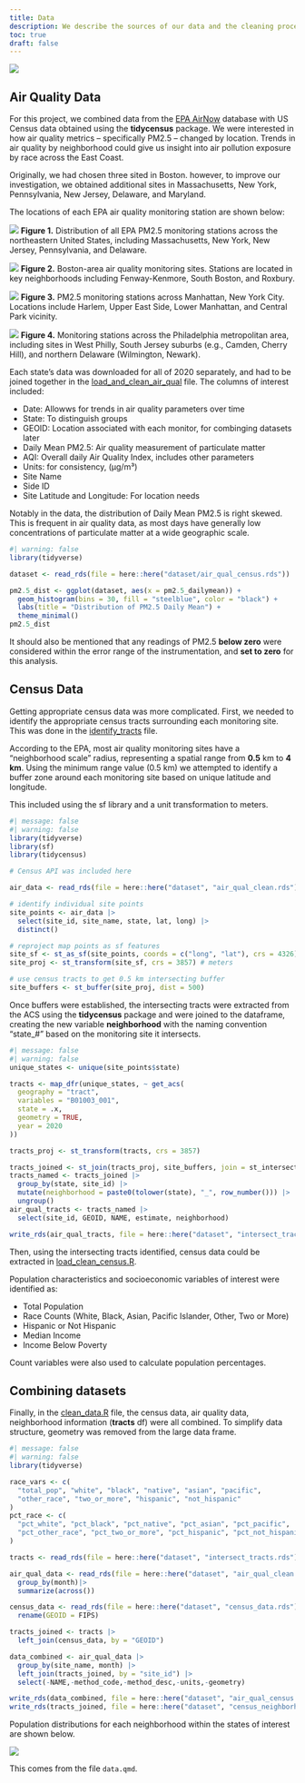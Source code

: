 ```yaml
---
title: Data
description: We describe the sources of our data and the cleaning process.
toc: true
draft: false
---
```


![](images/air_sensor.png)

## Air Quality Data

For this project, we combined data from the [EPA AirNow](https://www.epa.gov/outdoor-air-quality-data/download-daily-data) database with US Census data obtained using the **tidycensus** package. We were interested in how air quality metrics -- specifically PM2.5 -- changed by location. Trends in air quality by neighborhood could give us insight into air pollution exposure by race across the East Coast.

Originally, we had chosen three sited in Boston. however, to improve our investigation, we obtained additional sites in Massachusetts, New York, Pennsylvania, New Jersey, Delaware, and Maryland.

The locations of each EPA air quality monitoring station are shown below:

![](images/msp of stations.png)
**Figure 1.** Distribution of all EPA PM2.5 monitoring stations across the northeastern United States, including Massachusetts, New York, New Jersey, Pennsylvania, and Delaware.

![](images/bos.png)
**Figure 2.** Boston-area air quality monitoring sites. Stations are located in key neighborhoods including Fenway-Kenmore, South Boston, and Roxbury.

![](images/map of the stations NYc.png)
**Figure 3.** PM2.5 monitoring stations across Manhattan, New York City. Locations include Harlem, Upper East Side, Lower Manhattan, and Central Park vicinity.

![](images/phili.png)
**Figure 4.** Monitoring stations across the Philadelphia metropolitan area, including sites in West Philly, South Jersey suburbs (e.g., Camden, Cherry Hill), and northern Delaware (Wilmington, Newark).

Each state's data was downloaded for all of 2020 separately, and had to be joined together in the [load_and_clean_air_qual](here::here(/scripts/load_and_clean_air_qual.R)) file. The columns of interest included:

* Date: Allowws for trends in air quality parameters over time
* State: To distinguish groups
* GEOID: Location associated with each monitor, for combinging datasets later
* Daily Mean PM2.5: Air quality measurement of particulate matter
* AQI: Overall daily Air Quality Index, includes other parameters
* Units: for consistency, (µg/m³)
* Site Name
* Side ID
* Site Latitude and Longitude: For location needs

Notably in the data, the distribution of Daily Mean PM2.5 is right skewed. This is frequent in air quality data, as most days have generally low concentrations of particulate matter at a wide geographic scale.

```r
#| warning: false
library(tidyverse)

dataset <- read_rds(file = here::here("dataset/air_qual_census.rds"))

pm2.5_dist <- ggplot(dataset, aes(x = pm2.5_dailymean)) +
  geom_histogram(bins = 30, fill = "steelblue", color = "black") +
  labs(title = "Distribution of PM2.5 Daily Mean") +
  theme_minimal()
pm2.5_dist
```

It should also be mentioned that any readings of PM2.5 **below zero** were considered within the error range of the instrumentation, and **set to zero** for this analysis.

## Census Data

Getting appropriate census data was more complicated. First, we needed to identify the appropriate census tracts surrounding each monitoring site. This was done in the [identify_tracts](here::here(scripts/identify_tracts.R)) file.

According to the EPA, most air quality monitoring sites have a "neighborhood scale" radius, representing a spatial range from **0.5** km to **4 km**. Using the minimum range value (0.5 km) we attempted to identify a buffer zone around each monitoring site based on unique latitude and longitude.

This included using the sf library and a unit transformation to meters.

```r
#| message: false
#| warning: false
library(tidyverse)
library(sf)
library(tidycensus)

# Census API was included here

air_data <- read_rds(file = here::here("dataset", "air_qual_clean.rds"))

# identify individual site points
site_points <- air_data |>
  select(site_id, site_name, state, lat, long) |>
  distinct()

# reproject map points as sf features
site_sf <- st_as_sf(site_points, coords = c("long", "lat"), crs = 4326)
site_proj <- st_transform(site_sf, crs = 3857) # meters

# use census tracts to get 0.5 km intersecting buffer
site_buffers <- st_buffer(site_proj, dist = 500)

```

Once buffers were established, the intersecting tracts were extracted from the ACS using the **tidycensus** package and were joined to the dataframe, creating the new variable **neighborhood** with the naming convention "state_#" based on the monitoring site it intersects.

```r
#| message: false
#| warning: false
unique_states <- unique(site_points$state)

tracts <- map_dfr(unique_states, ~ get_acs(
  geography = "tract",
  variables = "B01003_001",  
  state = .x,
  geometry = TRUE,
  year = 2020
))

tracts_proj <- st_transform(tracts, crs = 3857)

tracts_joined <- st_join(tracts_proj, site_buffers, join = st_intersects, left = FALSE)
tracts_named <- tracts_joined |>
  group_by(state, site_id) |>
  mutate(neighborhood = paste0(tolower(state), "_", row_number())) |>
  ungroup()
air_qual_tracts <- tracts_named |>
  select(site_id, GEOID, NAME, estimate, neighborhood)

write_rds(air_qual_tracts, file = here::here("dataset", "intersect_tracts.rds"))

```

Then, using the intersecting tracts identified, census data could be extracted in [load_clean_census.R](here::here(/load_clean_census.R)).

Population characteristics and socioeconomic variables of interest were identified as:

* Total Population
* Race Counts (White, Black, Asian, Pacific Islander, Other, Two or More)
* Hispanic or Not Hispanic
* Median Income
* Income Below Poverty

Count variables were also used to calculate population percentages.

## Combining datasets

Finally, in the [clean_data.R](here:here(/scripts/clean_data.R)) file, the census data, air quality data, neighborhood information (**tracts** df) were all combined. To simplify data structure, geometry was removed from the large data frame.

```r
#| message: false
#| warning: false
library(tidyverse)

race_vars <- c(
  "total_pop", "white", "black", "native", "asian", "pacific",
  "other_race", "two_or_more", "hispanic", "not_hispanic"
)
pct_race <- c(
  "pct_white", "pct_black", "pct_native", "pct_asian", "pct_pacific",
  "pct_other_race", "pct_two_or_more", "pct_hispanic", "pct_not_hispanic"
)

tracts <- read_rds(file = here::here("dataset", "intersect_tracts.rds"))

air_qual_data <- read_rds(file = here::here("dataset", "air_qual_clean.rds")) |>
  group_by(month)|>
  summarize(across())

census_data <- read_rds(file = here::here("dataset", "census_data.rds")) |> 
  rename(GEOID = FIPS)

tracts_joined <- tracts |> 
  left_join(census_data, by = "GEOID")

data_combined <- air_qual_data |>
  group_by(site_name, month) |>
  left_join(tracts_joined, by = "site_id") |>
  select(-NAME,-method_code,-method_desc,-units,-geometry)

write_rds(data_combined, file = here::here("dataset", "air_qual_census.rds"))
write_rds(tracts_joined, file = here::here("dataset", "census_neighborhood.rds"))

```

Population distributions for each neighborhood within the states of interest are shown below.

![](images/site_demographics.png)

This comes from the file `data.qmd`.

